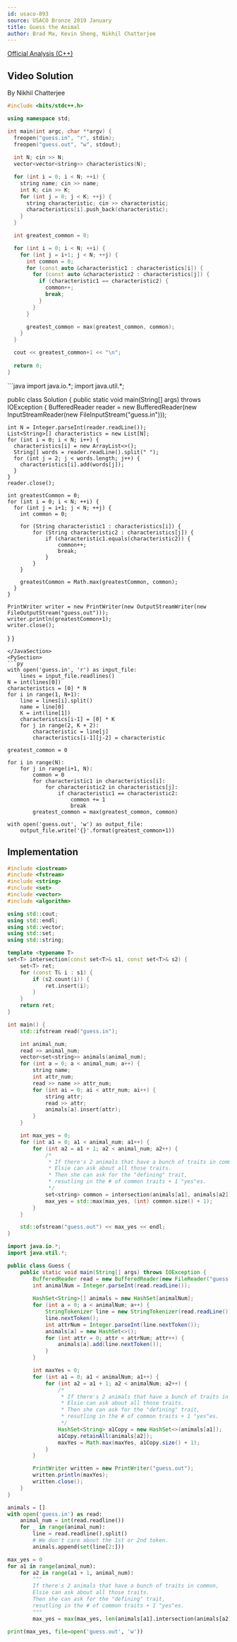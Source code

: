 ```yaml
---
id: usaco-893
source: USACO Bronze 2019 January
title: Guess the Animal
author: Brad Ma, Kevin Sheng, Nikhil Chatterjee
---
```


[Official Analysis (C++)](http://usaco.org/current/data/sol_guess_bronze_jan19.html)

## Video Solution
By Nikhil Chatterjee

<Youtube id="qmltNgaSg8w" />

<Spoiler title="Video Solution Code">
	
<LanguageSection>
<CPPSection>

```cpp
#include <bits/stdc++.h>

using namespace std;

int main(int argc, char **argv) {
  freopen("guess.in", "r", stdin);
  freopen("guess.out", "w", stdout);
  
  int N; cin >> N;
  vector<vector<string>> characteristics(N);

  for (int i = 0; i < N; ++i) {
    string name; cin >> name;
    int K; cin >> K;
    for (int j = 0; j < K; ++j) {
      string characteristic; cin >> characteristic;
      characteristics[i].push_back(characteristic);
    }
  }

  int greatest_common = 0;

  for (int i = 0; i < N; ++i) {
    for (int j = i+1; j < N; ++j) {
      int common = 0;
      for (const auto &characteristic1 : characteristics[i]) {
        for (const auto &characteristic2 : characteristics[j]) {
          if (characteristic1 == characteristic2) {
            common++;
            break;
          }
        }
      }

      greatest_common = max(greatest_common, common);
    }
  }

  cout << greatest_common+1 << "\n";
  
  return 0;
}
```	
</CPPSection>
<JavaSection>
```java
import java.io.*;
import java.util.*;

public class Solution {
  public static void main(String[] args) throws IOException {
    BufferedReader reader = new BufferedReader(new InputStreamReader(new FileInputStream("guess.in")));

    int N = Integer.parseInt(reader.readLine());
    List<String>[] characteristics = new List[N];
    for (int i = 0; i < N; i++) {
      characteristics[i] = new ArrayList<>();
      String[] words = reader.readLine().split(" ");
      for (int j = 2; j < words.length; j++) {
        characteristics[i].add(words[j]);
      }
    }
    reader.close();

    int greatestCommon = 0;
    for (int i = 0; i < N; ++i) {
      for (int j = i+1; j < N; ++j) {
        int common = 0;

        for (String characteristic1 : characteristics[i]) {
            for (String characteristic2 : characteristics[j]) {
                if (characteristic1.equals(characteristic2)) {
                    common++;
                    break;
                }
            }
        }

        greatestCommon = Math.max(greatestCommon, common);
      }
    }

    PrintWriter writer = new PrintWriter(new OutputStreamWriter(new FileOutputStream("guess.out")));
    writer.println(greatestCommon+1);
    writer.close();
  }
}
```
</JavaSection>
<PySection>
```py
with open('guess.in', 'r') as input_file:
    lines = input_file.readlines()
N = int(lines[0])
characteristics = [0] * N
for i in range(1, N+1):
    line = lines[i].split()
    name = line[0]
    K = int(line[1])
    characteristics[i-1] = [0] * K
    for j in range(2, K + 2):
        characteristic = line[j]
        characteristics[i-1][j-2] = characteristic

greatest_common = 0

for i in range(N):
    for j in range(i+1, N):
        common = 0
        for characteristic1 in characteristics[i]:
            for characteristic2 in characteristics[j]:
                if characteristic1 == characteristic2:
                    common += 1
                    break
        greatest_common = max(greatest_common, common)

with open('guess.out', 'w') as output_file:
    output_file.write('{}'.format(greatest_common+1))
```
</PySection>
</LanguageSection>
</Spoiler>
	
## Implementation

<LanguageSection>
<CPPSection>
  
```cpp
#include <iostream>
#include <fstream>
#include <string>
#include <set>
#include <vector>
#include <algorithm>

using std::cout;
using std::endl;
using std::vector;
using std::set;
using std::string;

template <typename T>
set<T> intersection(const set<T>& s1, const set<T>& s2) {
	set<T> ret;
	for (const T& i : s1) {
		if (s2.count(i)) {
			ret.insert(i);
		}
	}
	return ret;
}

int main() {
	std::ifstream read("guess.in");

	int animal_num;
	read >> animal_num;
	vector<set<string>> animals(animal_num);
	for (int a = 0; a < animal_num; a++) {
		string name;
		int attr_num;
		read >> name >> attr_num;
		for (int ai = 0; ai < attr_num; ai++) {
			string attr;
			read >> attr;
			animals[a].insert(attr);
		}
	}

	int max_yes = 0;
	for (int a1 = 0; a1 < animal_num; a1++) {
		for (int a2 = a1 + 1; a2 < animal_num; a2++) {
			/*
			 * If there's 2 animals that have a bunch of traits in common,
			 * Elsie can ask about all those traits.
			 * Then she can ask for the "defining" trait,
			 * resutling in the # of common traits + 1 "yes"es.
			 */
			set<string> common = intersection(animals[a1], animals[a2]);
			max_yes = std::max(max_yes, (int) common.size() + 1);
		}
	}

	std::ofstream("guess.out") << max_yes << endl;
}
```
  
</CPPSection>
<JavaSection>
  
```java
import java.io.*;
import java.util.*;

public class Guess {
	public static void main(String[] args) throws IOException {
		BufferedReader read = new BufferedReader(new FileReader("guess.in"));
		int animalNum = Integer.parseInt(read.readLine());
		
		HashSet<String>[] animals = new HashSet[animalNum];
		for (int a = 0; a < animalNum; a++) {
			StringTokenizer line = new StringTokenizer(read.readLine());
			line.nextToken();
			int attrNum = Integer.parseInt(line.nextToken());
			animals[a] = new HashSet<>();
			for (int attr = 0; attr < attrNum; attr++) {
				animals[a].add(line.nextToken());
			}
		}

		int maxYes = 0;
		for (int a1 = 0; a1 < animalNum; a1++) {
			for (int a2 = a1 + 1; a2 < animalNum; a2++) {
				/*
				 * If there's 2 animals that have a bunch of traits in common,
				 * Elsie can ask about all those traits.
				 * Then she can ask for the "defining" trait,
				 * resutling in the # of common traits + 1 "yes"es.
				 */
				HashSet<String> a1Copy = new HashSet<>(animals[a1]);
				a1Copy.retainAll(animals[a2]);
				maxYes = Math.max(maxYes, a1Copy.size() + 1);
			}
		}

		PrintWriter written = new PrintWriter("guess.out");
		written.println(maxYes);
		written.close();
	}
}
```
</JavaSection>
<PySection>

```py
animals = []
with open('guess.in') as read:
	animal_num = int(read.readline())
	for _ in range(animal_num):
		line = read.readline().split()
		# We don't care about the 1st or 2nd token.
		animals.append(set(line[2:]))

max_yes = 0
for a1 in range(animal_num):
	for a2 in range(a1 + 1, animal_num):
		"""
		If there's 2 animals that have a bunch of traits in common,
		Elsie can ask about all those traits.
		Then she can ask for the "defining" trait,
		resutling in the # of common traits + 1 "yes"es.
		"""
		max_yes = max(max_yes, len(animals[a1].intersection(animals[a2])) + 1)

print(max_yes, file=open('guess.out', 'w'))
```

</PySection>
</LanguageSection>
